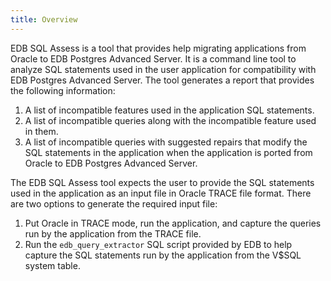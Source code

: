 ```yaml
---
title: Overview 
---
```


EDB SQL Assess is a tool that provides help migrating applications from Oracle to EDB Postgres Advanced Server. It is a command line tool to analyze SQL statements used in the user application for compatibility with EDB Postgres Advanced Server. The tool generates a report that provides the following information:

1. A list of incompatible features used in the application SQL statements.
1. A list of incompatible queries along with the incompatible feature used in them.
1. A list of incompatible queries with suggested repairs that modify the SQL statements in the application when the application is ported from Oracle to EDB Postgres Advanced Server.

The EDB SQL Assess tool expects the user to provide the SQL statements used in the application as an input file in Oracle TRACE file format. There are two options to generate the required input file:

1. Put Oracle in TRACE mode, run the application, and capture the queries run by the application from the TRACE file.
1. Run the `edb_query_extractor` SQL script provided by EDB to help capture the SQL statements run by the application from the V$SQL system table.